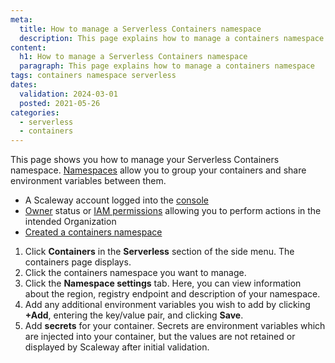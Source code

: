 ```yaml
---
meta:
  title: How to manage a Serverless Containers namespace
  description: This page explains how to manage a containers namespace
content:
  h1: How to manage a Serverless Containers namespace
  paragraph: This page explains how to manage a containers namespace
tags: containers namespace serverless 
dates:
  validation: 2024-03-01
  posted: 2021-05-26
categories:
  - serverless
  - containers
---
```


This page shows you how to manage your Serverless Containers namespace. [Namespaces](/serverless/containers/concepts/#namespace) allow you to group your containers and share environment variables between them.

<Macro id="requirements" />

- A Scaleway account logged into the [console](https://console.scaleway.com)
- [Owner](/identity-and-access-management/iam/concepts/#owner) status or [IAM permissions](/identity-and-access-management/iam/concepts/#permission) allowing you to perform actions in the intended Organization
- [Created a containers namespace](/serverless/containers/how-to/create-a-containers-namespace/)

1. Click **Containers** in the **Serverless** section of the side menu. The containers page displays.
2. Click the containers namespace you want to manage.
3. Click the **Namespace settings** tab. Here, you can view information about the region, registry endpoint and description of your namespace.
4. Add any additional environment variables you wish to add by clicking **+Add**, entering the key/value pair, and clicking **Save**.
5. Add **secrets** for your container. Secrets are environment variables which are injected into your container, but the values are not retained or displayed by Scaleway after initial validation.



